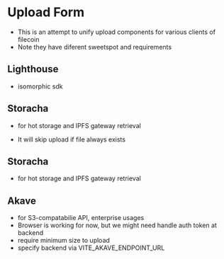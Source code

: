 
<Meta title="MDX/UploadForm" of={UploadFormStories} />

# Upload Form

- This is an attempt to unify upload components for various clients of filecoin 
- Note they have diferent sweetspot and requirements

## Lighthouse
- isomorphic sdk
<Canvas>
  <Story of={UploadFormStories.FileLighthouse} />
</Canvas>

## Storacha
- for hot storage and IPFS gateway retrieval

- It will skip upload if file always exists 

<Canvas>
  <Story of={UploadFormStories.FileStoracha} />
</Canvas>


## Storacha
- for hot storage and IPFS gateway retrieval
<Canvas>
  <Story of={UploadFormStories.FileStoracha} />
</Canvas>


## Akave
- for S3-compatabilie API, enterprise usages
- Browser is working for now, but we might need handle auth token at backend
- require minimum size to upload
- specify backend via VITE_AKAVE_ENDPOINT_URL

<Canvas>
  <Story of={UploadFormStories.TextAkave} />
</Canvas>
